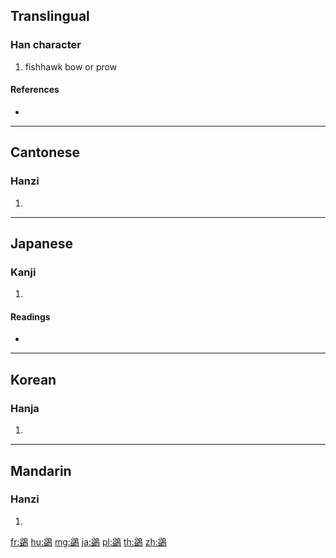 {{character info/new}}
{{also|鹢}}
==Translingual==

===Han character===
{{Han char|rn=196|rad=鳥|as=10|sn=21|four=87127|canj=TTHAF|ids=⿰益鳥}}

# fishhawk bow or prow

====References====
* {{Han ref|kx=1497.070|dkj=47206|dj=2027.060|hdz=74653.060|uh=9DC1|ud=40385|bh=F6B5|bd=63157}}

----

==Cantonese==

===Hanzi===
{{yue-hanzi|jyut=|y=yik6|sim=鹢}}

# {{defn|lang=yue|sort=鳥10}}

----

==Japanese==

===Kanji===
{{ja-kanji|grade=|rs=鳥10}}

# {{defn|lang=ja|sort=鳥10}}

====Readings====
* {{ja-readings|on=[[げき]] (geki)|kun=}}

----

==Korean==

===Hanja===
{{ko-hanja|hangeul=익|eumhun=|rv=ik|mr=ik|y=ik}}

# {{defn|lang=ko|sort=鳥10}}

----

==Mandarin==

===Hanzi===
{{cmn-hanzi|sim=鹢|pin=[[nì]] ([[ni4]]), [[yì]] ([[yi4]])|wg=ni<sup>4</sup>, i<sup>4</sup>}}

# {{defn|lang=cmn|sort=鳥10}}

[[fr:鷁]]
[[hu:鷁]]
[[mg:鷁]]
[[ja:鷁]]
[[pl:鷁]]
[[th:鷁]]
[[zh:鷁]]